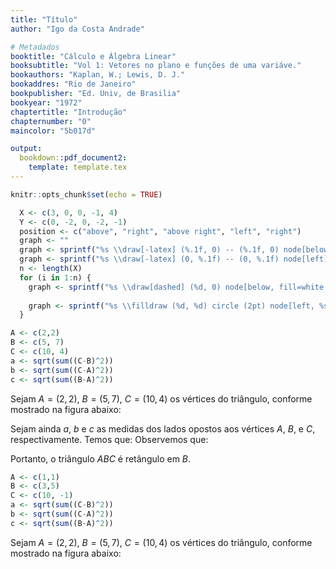 ```yaml
---
title: "Título"
author: "Igo da Costa Andrade"

# Metadados
booktitle: "Cálculo e Álgebra Linear"
booksubtitle: "Vol 1: Vetores no plano e funções de uma variáve."
bookauthors: "Kaplan, W.; Lewis, D. J."
bookaddres: "Rio de Janeiro"
bookpublisher: "Ed. Univ, de Brasilia"
bookyear: "1972"
chaptertitle: "Introdução"
chapternumber: "0"
maincolor: "5b017d"

output: 
  bookdown::pdf_document2:
    template: template.tex
---
```


```r
knitr::opts_chunk$set(echo = TRUE)

```

\section*{PROBLEMAS}

\begin{enumerate}
  \item 
  \begin{enumerate}[label=(\alph*)]
    \item Encontre um inteiro $x$ tal que $10 \sqrt{2} < x < 10\sqrt{3}$.\\
    \iniSol
      Observemos que $10\sqrt{2}$, $x$ e $10\sqrt{3}$ são números positivos. Então:
      \begin{itemize} 
      \item Pela primeira desigualdade, temos:
      \begin{align*}
      10\sqrt{2} < x &\Rightarrow
      \begin{cases}
        (10\sqrt{2})\cdot (10\sqrt{2}) < (10\sqrt{2}) \cdot x\\
        (10\sqrt{2})\cdot x < x\cdot x
      \end{cases}
      \Rightarrow
      \begin{cases}
        200 < (10\sqrt{2}) \cdot x\\
        (10\sqrt{2}) \cdot x < x^2
      \end{cases}
      \\
      &\Rightarrow 200 < x^2
      \end{align*}
      %%
      \item Pela segunda desigualdade, temos:
      \begin{align*}
        x < 10 \sqrt{3} & \Rightarrow
        \begin{cases}
          x \cdot x < (10\sqrt{3}) \cdot x \\
          (10\sqrt{3}) \cdot x < (10\sqrt{3}) \cdot (10 \sqrt{3})
        \end{cases}
        \Rightarrow
        \begin{cases}
          x^2 < (10\sqrt{3}) \cdot x\\
          (10\sqrt{3}) \cdot x < 300
        \end{cases}
        \\
        &\Rightarrow x^2 < 300
      \end{align*}
      \end{itemize}
      %%
      Combinando os resultados acima, obtemos:
      \begin{align*}
      10\sqrt{2} < x < 10\sqrt{3} \Rightarrow 200 < x^2 < 300 &\Rightarrow x^2 = `r (15:17)^2`\\
      &\Rightarrow x = `r 15:17`.
      \end{align*}
    \fimSol
    %%%%
    \item Encontre um inteiro $x$ tal que $-5\sqrt{2} < x < -3\sqrt{3}$.\\
    \iniSol
      Observememos que $-5\sqrt{2}$, $x$ e $-3\sqrt{3}$ são todos números negativos.
      \begin{itemize}
        \item Pela primeira desigualdade:
        \begin{align*}
          -5\sqrt{2} < x &\Rightarrow 
          \begin{cases}
          (-5\sqrt{2}) \cdot (-5\sqrt{2}) > (-5\sqrt{2}) \cdot x\\
          (-5\sqrt{2}) \cdot x > x^2
          \end{cases}
          \Rightarrow
          \begin{cases}
            50 > (-5\sqrt{2}) \cdot x\\
            (-5\sqrt{2}) \cdot x > x^2
          \end{cases}
          \\
          &\Rightarrow 50 > x^2
        \end{align*}
        %%
        \item Pela segunda desigualdade,
        \begin{align*}
          x < -3\sqrt{3} &\Rightarrow
          \begin{cases}
            x \cdot x > (-3\sqrt{3})\cdot x\\
            (-3\sqrt{3}) \cdot x> (-3\sqrt{3}) \cdot (-3\sqrt{3}) 
          \end{cases}
          \Rightarrow 
          \begin{cases}
            x^2 > (-3\sqrt{3}) \cdot x\\
            (-3\sqrt{3}) \cdot x > 27
          \end{cases}
          \\
          &\Rightarrow x^2 > 27
        \end{align*}
      \end{itemize}
      %%
      Combunando os resultados acima, tem-se:
      \begin{align*}
        -5\sqrt{2} < x < -3\sqrt{3} \Rightarrow 50 > x^2 > 27 & \Rightarrow x^2 = `r knitr::combine_words((-7:-6)^2, and="\\;\\text{ou}\\;")` \\&\Rightarrow
        x^2 = `r knitr::combine_words(-7:-6, before = "(", after = ")^2", and="\\;\\text{ou}\\;")  `\\
        &\Rightarrow x = `r knitr::combine_words(-7:-6, and="\\;\\text{ou}\\;")`
      \end{align*}
    \fimSol
    %%%%
    \item Encontre um número racional $x$ tal que $\sqrt{2} < x < \sqrt{3}$.\\
    \iniSol
      \begin{align*}
        \sqrt{2} < x < \sqrt{3} &\Rightarrow (\sqrt{2})^2 < x^2 < (\sqrt{3})^2 \Rightarrow 2 < x^2 < 3
      \end{align*}
      A título de exemplo, façamos:
      \begin{align*}
        \sqrt{2} < x < \sqrt{3} &\Rightarrow 2 < x^2 < 3 \Rightarrow \dfrac{200}{100} < x^2 < \dfrac{300}{100} \\
        &\Rightarrow
        x^2 = `r knitr::combine_words((15:17)^2, before="\\dfrac{", after="}{100}", and="\\;\\text{ou}\\:")` \Rightarrow x^2 = `r knitr::combine_words(15:17, before="\\left(\\dfrac{", after="}{10}\\right)^2", and="\\;\\text{ou}\\:")` \\
        &\Rightarrow x = `r knitr::combine_words(15:17, before="\\dfrac{", after="}{10}", and="\\;\\text{ou}\\:")` 
      \end{align*}
    \fimSol
    %%%%
    \item Encontre um  número racional $x$ tal que $\pi < x < \pi + 0.01$.\\
    \iniSol
      $x = 3,14$
    \fimSol
    \end{enumerate}
    %%%%
    \item Determine se $x < y$, $x = y$, ou $x < y$ para cada um dos seguintes casos:
    \begin{enumerate}[label=(\alph*)]
      \item $x=-3$, $y = -2$
      \item $x = 1$, $y = -2$
      \item $x = \sqrt{5} - \sqrt{3}$, $y = \sqrt{7} - \sqrt{2}$
      \item $x = \dfrac{1}{\sqrt{3} - \sqrt{11}}$, $y = \dfrac{1}{\sqrt{3} - \sqrt{13}}$
    \end{enumerate}
    \iniSol
    \begin{enumerate}[label=(\alph*)]
      \item $x=-3$, $y = -2$
        \begin{align*}
          x - y = -3 - (-2) = -3 + 2 = -1 < 0 \Rightarrow x < y
        \end{align*}
      %%
      \item $x = 1$, $y = -2$
      \begin{align*}
        x - y = 1 - (-2) = 1 + 2 = 3 > 0 \Rightarrow x > y
      \end{align*}
      %%
      \item $x = \sqrt{5} - \sqrt{3}$, $y = \sqrt{7} - \sqrt{2}$
      \begin{align*}
        y - x &= (\sqrt{7} - \sqrt{2}) - (\sqrt{5} - \sqrt{3}) = \sqrt{7} - \sqrt{2} - \sqrt{5} + \sqrt{3}\\
        &= \sqrt{7} - \sqrt{5} + \sqrt{3} - \sqrt{2} = (\sqrt{7} - \sqrt{5}) + (\sqrt{3} - \sqrt{2})
      \end{align*}
      Como $\sqrt{7}- \sqrt{5} > 0$ e $\sqrt{3} - \sqrt{2}> 0$, então:
      \begin{align*}
        (\sqrt{7} - \sqrt{5}) + (\sqrt{3} - \sqrt{2}) > 0 \Rightarrow y - x > 0 \Rightarrow y > x \Rightarrow x < y
      \end{align*}
      %%
      \item $x = \dfrac{1}{\sqrt{3} - \sqrt{11}}$, $y = \dfrac{1}{\sqrt{3} - \sqrt{13}}$\\
      %%
      Façamos $u = \dfrac{1}{x} = \sqrt{3} - \sqrt{11}$ e $v = \dfrac{1}{y} = \sqrt{3} - \sqrt{13}$. Então,
      \begin{align*}
        &u - v = (\sqrt{3} - \sqrt{11}) - (\sqrt{3} - \sqrt{13}) = \sqrt{3} - \sqrt{11} - \sqrt{3} + \sqrt{13}
        = \sqrt{13} - \sqrt{11} > 0\\ \Rightarrow & u > v \Rightarrow \dfrac{1}{x} > \dfrac{1}{y} \Rightarrow x < y
      \end{align*}
    \end{enumerate}
    \fimSol
    %%%%
    \item Calcule: (a) $|-3.5|$, (b) $|0,2|$, (c) $||x||$, (d) $|-|x||$, (e) $|x-y| - |y-x|$\\
    \iniSol
    \begin{enumerate}[label=(\alph*)]
      \item $|-3.5| = 3.5$
      \item $|0,2| = 0,2$
      \item $||x|| = |x|$
      \item $|-|x|| = |-1| \cdot |x| = 1 \cdot |x| = |x|$
      \item $|x-y| - |y-x| = |x-y| - |-(x-y)| = |x-y| - |-1|\cdot|x-y| = |x-y| - |x-y| = 0$
    \end{enumerate}
    \fimSol
    %%%%
    \item Mostre que $|a-b|$ pode ser interpretado como a distância entre $a$ e $b$ sobre o eixo dos números.\\
    \iniSol
      No caso em que $a = b$, $|a-b| = 0$ que é a distãncia entre $a$ e $b$.
      %%
      Caso $a > b$:
      \begin{itemize}
        \item $a > b > 0 \Rightarrow |a-b| = a-b$
        \begin{figure}[H]
          \centering
          \begin{tikzpicture}
            \draw[-latex, thick] (-5, 0) node[above] {$-$} -- (5, 0) node[above] {$+$};
            \draw[thick] (0, 5pt) node[above] {O} -- (0, 0) node[below] {$0$};
            \draw[thick] (1, 5pt) -- (1, 0) node[below] {$b$};
            \draw[thick] (4, 5pt) -- (4, 0) node[below] {$a$};
            \draw [|-|] (1, 10pt) -- (4, 10pt) node[midway, above] {$|a-b| = a-b$};
          \end{tikzpicture}
        \end{figure}
        %%
        \item $a > b = 0 \Rightarrow |a-b| = |a-0| = |a| = a$
        \begin{figure}[H]
          \centering
          \begin{tikzpicture}
            \draw[thick] (0, 5pt) -- (0, 0) node[below] {$b = 0$};
            \draw[thick] (4, 5pt) -- (4, 0) node[below] {$a$};
            \draw [|-|] (0, 25pt) -- (4, 25pt) node[midway, above] {$|a-b| = a$};
            \draw[dashed] (0,0) -- (0, 25pt);
            \draw[dashed] (4,0) -- (4, 25pt);
            \draw[-latex, thick] (-5, 0) node[above] {$-$} -- (5, 0) node[above] {$+$};
            \draw[thick] (0, 5pt) node[above, fill=white] {O} -- (0, 0);
          \end{tikzpicture}
        \end{figure}
        %%
        \item $a > 0 > b$. Façamos $b = -|b|$, em que $|b|$ é a distância entre $b$ e o zero da reta numérica. Então: $|a-b| = |a - (-|b|)| = |a + |b|| = a + |b|$
        \begin{figure}[H]
          \centering
          \begin{tikzpicture}
            \draw[thick] (-3, 5pt) -- (-3, 0) node[below] {$b$};
            \draw[thick] (4, 5pt) -- (4, 0) node[below] {$a$};
            \draw [|-|] (0, 25pt) -- (4, 25pt) node[midway, below] {$|a| = a$};
            \draw [|-|] (0, 25pt) -- (-3, 25pt) node[midway, below] {$|b|$};
            \draw[dashed] (0,0) -- (0, 25pt);
            \draw[dashed] (4,0) -- (4, 25pt);
            \draw[dashed] (-3, 0) -- (-3, 25pt);
            \draw[|-|] (-3, 35pt) -- (4, 35pt) node[midway, above] {$|a-b| = a + |b|$};
            \draw[-latex, thick] (-5, 0) node[above] {$-$} -- (5, 0) node[above] {$+$};
            \draw[thick] (0, 5pt)  node[above, fill=white] {O} -- (0, 0) node[below] {$0$};
          \end{tikzpicture}
        \end{figure}
        %%
        \item $a = 0 > b$. Então: $|a-b| = |0 - b| = |-b| = |b|$, em que $|b|$ é a distância entre $b$ e o zero da reta numérica, que neste caso, é a posição de $a$.
        \begin{figure}[H]
          \centering
          \begin{tikzpicture}
            \draw[thick] (-3, 5pt) -- (-3, 0) node[below] {$b$};
            \draw[thick] (0, 5pt) -- (0, 0) node[below] {$a=0$};
            \draw [|-|] (-3, 25pt) -- (0, 25pt) node[midway, above] {$|a-b| = |b|$};
            \draw[dashed] (-3,0) -- (-3, 25pt);
            \draw[dashed] (0,0) -- (0, 25pt);
            \draw[-latex, thick] (-5, 0) node[above] {$-$} -- (5, 0) node[above] {$+$};
            \draw[thick] (0, 5pt) node[above, fill=white] {O} -- (0, 0);
          \end{tikzpicture}
        \end{figure}
        %%
        \item $0 > a > b$. Façamos $a = -|a|$ e $b = -|b|$. Então: $|a-b| = |-|a| - (-|b|)| = |-|a| + |b|| = ||b| - |a|| = |b| - |a|$, pois $0 < |a| < |b|$.
        \begin{figure}[H]
          \centering
          \begin{tikzpicture}
            \draw (-1, 5pt) -- (-1, 0) node[below] {$a$};
            \draw [|-|] (0, 25pt) -- (-1, 25pt) node[below, midway] {$|a|$};
            \draw[dashed] (-1, 0) -- (-1, 45pt);
            \draw (-4, 5pt) -- (-4, 0) node[below] {$b$};
            \draw[|-|] (0, 35pt) -- (-4, 35pt) node[below, midway] {$|b|$};
            \draw[dashed] (-4, 0) -- (-4, 45pt);
            \draw[|-|] (-1, 45pt) -- (-4, 45pt) node[midway, above] {$|a-b| = |b|-|a|$};
            \draw[-latex, thick] (-5, 0) node[above] {$-$} -- (5, 0) node[above] {$+$};
            \draw[thick] (0, 5pt) node[above, fill=white] {O} -- (0, 0) node[below] {$0$};
          \end{tikzpicture}
        \end{figure}
      \end{itemize}
      Os casos em que $b > a$ podem ser determinados de forma análoga, bastando lembrar que $|a-b| = |-(b-a)| = |b-a|$ e repetir o aciocínio acima.
    \fimSol
    %%%%
    \item Achar $x$ em cada um dps casos: (a) $|x| = 0$, (b) $|x| = 2$, (c) $|x-1| = 2$, (d) $|x+1| = 1$.\\
    \iniSol
    \begin{enumerate}[label=(\alph*)]
      \item $|x|=0 \Rightarrow = x = 0$
      \item $|x| = 2 \Rightarrow x = -2$ ou $x = 2$.
      \item 
      \begin{align*}
        |x-1| = 2 \Rightarrow 
        \begin{cases}
          x-1 = -2\\
          x-1 = 2
        \end{cases}
        \Rightarrow
        \begin{cases}
          x = -1\\
          x = 3
        \end{cases}
      \end{align*}
      %%
      \item
      \begin{align*}
        |x+1| = 1 \Rightarrow 
        \begin{cases}
          x+1 = -1\\
          x+1 = 1
        \end{cases}
        \Rightarrow
        \begin{cases}
          x = 2\\
          x = 0
        \end{cases}
      \end{align*}
    \end{enumerate}
    \fimSol
    \item O símbolo $\sqrt{x}$ indica $0$ se $x=0$ e a raiz quadrada positiva de $x$, se $x > 0$. Justifique as seguintes regras para todos reais $x$ e $y$.
    \begin{enumerate}[label=(\alph*)]
      \item $\sqrt{x^2} = |x|$\\
      \iniSol
        Se $x = 0$, a identidade é imediada.\\
        Se $x > 0$, então $\sqrt{x^2} = x = |x|$.\\
        Se $x < 0$, então $-x > 0$. Assim, $\sqrt{x^2} = \sqrt{(-x)^2} = -x = |x|$.\\
        Portanto, para todo número real $x$, vale $\sqrt{x^2} = |x|$.
      \fimSol
      %%
      \item $\sqrt{x^4} = x^2$\\
      \iniSol
        Inicialmente, observemos que para todo $x \in \mathrm{R}$, tem-se que $x^2 > 0$. Assim,
        $$
        \sqrt{x^4} = \sqrt{(x^2)^2} = x^2.
        $$
      \fimSol
      %%
      \item $(x|x|)^2 = x^4$\\
      \iniSol
        Se $x = 0$ o resultado é imediatamente verdadeiro.\\
        Se $x > 0$, temos que $|x| = x$. Nesse caso,
        $$
        (x|x|)^2 = (x \cdot x)^2 = (x^2)^2 = x^4.
        $$
        Se $x < 0$, temos que $|x| = -x$. Nesse caso,
        $$
        (x|x|)^2 = \left[x \cdot (-x)\right]^2 = (-x^2)^2 = (x^2)^2 = x^4.
        $$
        Portanto, para qualquer $x$ real, vale $(x|x|)^2 = x^4$.
      \fimSol
      %%
      \item $\sqrt{x^2 - 2xy + y^2} = |x-y|$.\\
      \iniSol
        Se $x = y$, a identidade é imediatamente válida.\\
        Se $x > y$ ($\Rightarrow x - y > 0$),  então
        \begin{align*}
          \sqrt{x^2 - 2xy + y^2} = \sqrt{(x-y)^2} = x-y = |x-y|.
        \end{align*}
        Se $x < y$ ($\Rightarrow x - y < 0 \Rightarrow -(x-y) > 0$), então
        \begin{align*}
          \sqrt{x^2 - 2xy + y^2} = \sqrt{\left[-(x-y)\right]^2} = -(x-y) = |x-y|.
        \end{align*}
        Portanto, para quaisquer $x$ e $y$ reais vale $\sqrt{x^2 - 2xy + y^2} = |x-y|$.
      \fimSol
    \end{enumerate}
    \item Mostre que as regras 20 e 21 são válidas para todos os números reais $a$ e $b$.\\
    \iniSol
      \begin{itemize}
        \item Regra 20: $|a| = |-a|$.\\
        Sem perda de generalidade, seja $a > 0$, donde $-a < 0$. Então, $|a| = a$ e $|-a| = -(-a) = a$. Logo, $|a| = |-a|$.
        \item Regra 21: $|ab| = |a||b|$.\\
        Caso I: $a \leq 0$ ($\Rightarrow |a| = a$)  e $b \leq 0$ ($\Rightarrow |b| = b$). Então:
        \begin{align*}
          ab \leq 0 \Rightarrow |ab| = ab = |a||b|.
        \end{align*}
        Caso II: $a \leq 0$ ($\Rightarrow |a| = a$) e $b < 0$ ($\Rightarrow |b| = -b$). Então:
        \begin{align*}
          ab < 0 \Rightarrow |ab| = -(ab) = a \cdot (-b) = |a||b|.
        \end{align*}
        Caso III: $a < 0$ ($\Rightarrow |a| = -a$) e $b < 0$ ($\Rightarrow |b| = -b$). Então:
        \begin{align*}
          ab > 0 \Rightarrow |ab| = ab = (-a)(-b) = |a||b|.
        \end{align*}
        Portanto, para quaisquer reais $a$ e $b$, vale $|ab| = |a||b|$.
      \end{itemize}
    \fimSol
    \item 
    \begin{enumerate}[label=(\alph*)]
      \item $a < b$ implica $a^2 < b^2$?\\
      \iniSol
      Não. Basta tomarmos como contra-exemplo $a = -2$ e $b = -1$, donde $a < b$, mas $a^2 > b^2$.
      \fimSol
      \item $a < b$ implica $a^3 < b^3$?\\
      \item $|a| < |b|$ implica $a^2 < b^2$?\\
      \iniSol
      Sim.
      \begin{align*}
        |a| < |b| \Rightarrow 
        \begin{cases}
          |a|^2 < |a||b|\\
          |a|||b| < |b|^2
        \end{cases}
        \Rightarrow
        \begin{cases}
          a^2 < |a||b|\\
          |a||b|< b^2
        \end{cases}
        \Rightarrow
        a^2 < |a||b| < b^2 
        \Rightarrow a^2 < b^2
      \end{align*}
      \fimSol
      \item $a \neq b$ implica $|a| \neq |b|$?\\
      \iniSol
        Não. Basta tomarmos $a = 1$ e $b = -1$, donde $|a| = |b| = 1$. 
      \fimSol
      \item $|a|\neq |b|$ implica $a \neq b$?\\
      \iniSol
        Sim. Sem perda de generalidade, consideremos o caso em que $|a| > |b| \geq 0$. A situação em que $|b| = b = 0$ imediatamente implica $a \neq b$ pois, caso contrário $a = b = 0$. Mas isso contradiz o afirmação inicial de que $|a| \neq |b|$. Assim, consideremos a situação $|a| > |b| > 0$. Como $|a| > 0$, então $|a| = a$ e como $|b| > 0$, então $|b| = b$. Portanto, 
        $$
        |a| > |b| > 0 \Rightarrow a > b > 0 \Rightarrow a > 0 \Rightarrow a \neq b.
        $$
      \fimSol
      %%
      \item $a < b$ implica $1/a > 1/b$?\\
      \iniSol
        Não. Basta tomar $a$ e $b$ com sinais distintos, ou seja, $ab < 0$. Então, 
        $$
        a < b \Rightarrow a \cdot \dfrac{1}{ab} > b \cdot \dfrac{1}{ab} \Rightarrow \dfrac{1}{b} > \dfrac{1}{a} \Rightarrow \dfrac{1}{a} < \dfrac{1}{b}
        $$
      \fimSol
    \end{enumerate}
    %%
    \item Mostrque que, se $x$ e $y$ são racionais, então $xy$ e $x+y$ também serão.\\
    \iniSol
      Se $x$ e $y$ são racionais, então existem inteiros $a$, $b$, $c$ e $d$ tais que $x = \dfrac{a}{b}$ e $y = \dfrac{c}{d}$, em que $b \neq 0$ e $d \neq 0$. Então,
      \begin{itemize}
        \item $xy = \dfrac{a}{b} \cdot \dfrac{c}{d} = \dfrac{ac}{bd}$. Como $ac$ e $bd \neq 0$ são inteiros, então, $xy = \dfrac{ac}{bd}$ é racional.
        \item $x+y = \dfrac{a}{b} + \dfrac{c}{d} = \dfrac{ad}{bd} + \dfrac{bc}{bd} = \dfrac{ac+bd}{bd}$. Como $ac+bd$ e $bd \neq 0$ são inteiros, então $x+y = \dfrac{ac+bd}{bd}$ é racional.
      \end{itemize}
    \fimSol
\end{enumerate}

\newpage
\section*{PROBLEMAS (pág. 16)}

\begin{enumerate}
  \item No plano $xy$, marque os pontos $(3,0)$, $(0, -2)$, $(0,0)$, $(-1, -2)$, $(4, -1)$.
\end{enumerate}

\iniSol
```r
  X <- c(3, 0, 0, -1, 4)
  Y <- c(0, -2, 0, -2, -1)
  position <- c("above", "right", "above right", "left", "right")
  graph <- ""
  graph <- sprintf("%s \\draw[-latex] (%.1f, 0) -- (%.1f, 0) node[below] {$x$};", graph, min(X)-1, max(X)+1)
  graph <- sprintf("%s \\draw[-latex] (0, %.1f) -- (0, %.1f) node[left] {$y$};", graph, min(Y)-1, max(Y)+1)
  n <- length(X)
  for (i in 1:n) {
    graph <- sprintf("%s \\draw[dashed] (%d, 0) node[below, fill=white, yshift=-5pt] {$%d$} -- (%d, %d) -- (0, %d) node[left, fill=white, xshift=-4pt] {$%d$};", graph, X[i], X[i], X[i], Y[i], Y[i], Y[i])
    
    graph <- sprintf("%s \\filldraw (%d, %d) circle (2pt) node[left, %s] {$(%d, %d)$};", graph, X[i], Y[i], position[i], X[i], Y[i])
  }
```

\begin{figure}[H]
  \centering
  \begin{tikzpicture}[scale=1.5]
    `r graph`
  \end{tikzpicture}
\end{figure}

\fimSol

\begin{enumerate}[resume]
  \item Mostre que o triângulo com vértices $(2, 2)$, $(5, 7)$, $(10, 4)$ é um triângulo retângulo.
\end{enumerate}

\iniSol
```r
A <- c(2,2)
B <- c(5, 7)
C <- c(10, 4)
a <- sqrt(sum((C-B)^2))
b <- sqrt(sum((C-A)^2))
c <- sqrt(sum((B-A)^2))
```

  Sejam $A = (2, 2)$, $B = (5, 7)$, $C = (10, 4)$ os vértices do triângulo, conforme mostrado na figura abaixo:
  
  \begin{figure}[H]
    \centering
    \begin{tikzpicture}[scale=0.6]
      \coordinate (A) at (`r A`);
      \coordinate (B) at (`r B`);
      \coordinate (C) at (`r C`);
      \filldraw (A) circle (2pt);
      \filldraw (B) circle (2pt);
      \filldraw (C) circle (2pt);
      \draw[-latex] (`r min(c(0, A[1], B[1], C[1]))-1`, 0) -- (`r max(c(A[1], B[1], C[1]))+1`, 0) node[below] {$x$};
      \draw[-latex] (0, `r min(c(0, A[2], B[2], C[2]))-1`) -- (0, `r max(c(A[2], B[2], C[2]))+1`) node[left] {$y$};
      \draw[dashed] (`r A[1]`, 0) node[below] {$`r A[1]`$}-- (A) -- (0, `r A[2]`) node[left] {$`r A[2]`$};
      \draw[dashed] (`r B[1]`, 0) node[below] {$`r B[1]`$}-- (B) -- (0, `r B[2]`) node[left] {$`r B[2]`$};
      \draw[dashed] (`r C[1]`, 0) node[below] {$`r C[1]`$}-- (C) -- (0, `r C[2]`) node[left] {$`r C[2]`$};
      \draw[fill=white, fill opacity=0.4] (A) node[above left, fill opacity=1]{A}-- (B)   node[above, fill opacity=1]{B} -- (C)   node[right, fill opacity=1] {C} -- (A) --  cycle;
    \end{tikzpicture}
  \end{figure}
  
  Sejam ainda $a$, $b$ e $c$ as medidas dos lados opostos aos vértices $A$, $B$, e $C$, respectivamente. Temos que:
  \begin{align*}
    &a = \overline{BC} = \sqrt{(C_x - B_x)^2 + (C_y - B_y)^2} = \sqrt{(`r C[1]` - `r B[1]`)^2 + (`r C[2]` - `r B[2]`)^2} = `r format(a, digits=1, nsmall=2, decimal.mark=',', big.mark='.')`\\
    &b = \overline{AC} = \sqrt{(C_x - A_x)^2 + (C_y - A_y)^2} = \sqrt{(`r C[1]` - `r A[1]`)^2 + (`r C[2]` - `r A[2]`)^2} = `r format(b, digits=1, nsmall=2, decimal.mark=',', big.mark='.')`\\
    &c = \overline{AB} = \sqrt{(B_x - A_x)^2 + (B_y - A_y)^2} = \sqrt{(`r B[1]` - `r A[1]`)^2 + (`r B[2]` - `r A[2]`)^2} = `r format(c, digits=1, nsmall=2, decimal.mark=',', big.mark='.')`\\
  \end{align*}
  Observemos que:
  \begin{align*}
    \sqrt{a^2 + c^2} = \sqrt{`r format(a, digits=1, nsmall=2, decimal.mark=',', big.mark='.')`^2 + `r format(c, digits=1, nsmall=2, decimal.mark=',', big.mark='.')`^2}= \sqrt{`r format(a^2+c^2, digits=1, decimal.mark=',', big.mark='.')` } = `r format(sqrt(a^2+c^2), digits=1, nsmall=2, decimal.mark=',', big.mark='.')` = b
  \end{align*}
  
  Portanto, o triângulo $ABC$ é retângulo em $B$.
\fimSol

\begin{enumerate}[resume]
  \item Mostre que o triângulo com vértices $(1,1)$, $(3, 5)$ e $(10, -1)$ é isósceles.
\end{enumerate}

\iniSol
```r
A <- c(1,1)
B <- c(3,5)
C <- c(10, -1)
a <- sqrt(sum((C-B)^2))
b <- sqrt(sum((C-A)^2))
c <- sqrt(sum((B-A)^2))
```

  Sejam $A = (2, 2)$, $B = (5, 7)$, $C = (10, 4)$ os vértices do triângulo, conforme mostrado na figura abaixo:
  
\begin{figure}[H]
  \centering
  \begin{tikzpicture}
    
  \end{tikzpicture}
\end{figure}

\fimSol